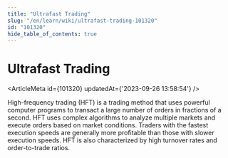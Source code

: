 ```yaml
---
title: "Ultrafast Trading"
slug: "/en/learn/wiki/ultrafast-trading-101320"
id: "101320"
hide_table_of_contents: true
---
```



# Ultrafast Trading

<ArticleMeta id={101320} updatedAt={'2023-09-26 13:58:54'} />
<div className='border-solid border-b border-t-0 my-4 border-[var(--ifm-color-gray-300)]' />

High-frequency trading (HFT) is a trading method that uses powerful computer programs to transact a large number of orders in fractions of a second. HFT uses complex algorithms to analyze multiple markets and execute orders based on market conditions. Traders with the fastest execution speeds are generally more profitable than those with slower execution speeds. HFT is also characterized by high turnover rates and order-to-trade ratios.
